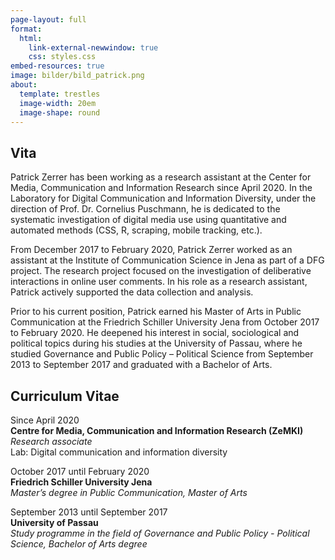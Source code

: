 ```yaml
---
page-layout: full
format: 
  html:
    link-external-newwindow: true
    css: styles.css
embed-resources: true
image: bilder/bild_patrick.png
about:
  template: trestles
  image-width: 20em
  image-shape: round
---
```


## Vita

Patrick Zerrer has been working as a research assistant at the Center for Media, Communication and Information Research since April 2020. In the Laboratory for Digital Communication and Information Diversity, under the direction of Prof. Dr. Cornelius Puschmann, he is dedicated to the systematic investigation of digital media use using quantitative and automated methods (CSS, R, scraping, mobile tracking, etc.).

From December 2017 to February 2020, Patrick Zerrer worked as an assistant at the Institute of Communication Science in Jena as part of a DFG project. The research project focused on the investigation of deliberative interactions in online user comments. In his role as a research assistant, Patrick actively supported the data collection and analysis.

Prior to his current position, Patrick earned his Master of Arts in Public Communication at the Friedrich Schiller University Jena from October 2017 to February 2020. He deepened his interest in social, sociological and political topics during his studies at the University of Passau, where he studied Governance and Public Policy – Political Science from September 2013 to September 2017 and graduated with a Bachelor of Arts.

## Curriculum Vitae
 
Since April 2020 \
**Centre for Media, Communication and Information Research (ZeMKI)** \
*Research associate* \
Lab: Digital communication and information diversity \

October 2017 until February 2020 \
**Friedrich Schiller University Jena** \
*Master's degree in Public Communication, Master of Arts* \

September 2013 until September 2017 \
**University of Passau** \
*Study programme in the field of Governance and Public Policy - Political Science, Bachelor of Arts degree* \
